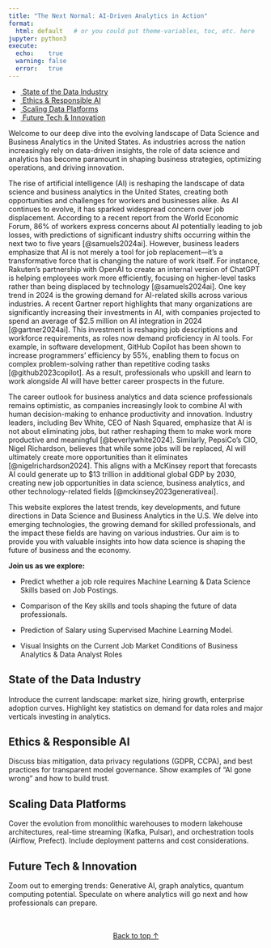 ```yaml
---
title: "The Next Normal: AI-Driven Analytics in Action"
format:
  html: default   # or you could put theme-variables, toc, etc. here
jupyter: python3
execute:
  echo:    true
  warning: false
  error:   true
---
```


<div class="hero">
  <div class="hero-overlay">
  </div>
</div>


<div class="floating-nav">
  <ul class="nav flex-column nav-pills">
    <li class="nav-item">
      <a class="nav-link" href="#state-of-the-data-industry">
        <i class="fa fa-chart-bar"></i>&nbsp;State of the Data Industry
      </a>
    </li>
    <li class="nav-item">
      <a class="nav-link" href="#ethics-and-responsible-ai">
        <i class="fa fa-balance-scale"></i>&nbsp;Ethics & Responsible AI
      </a>
    </li>
    <li class="nav-item">
      <a class="nav-link" href="#scaling-data-platforms">
        <i class="fa fa-database"></i>&nbsp;Scaling Data Platforms
      </a>
    </li>
    <li class="nav-item">
      <a class="nav-link" href="#future-tech-and-innovation">
        <i class="fa fa-rocket"></i>&nbsp;Future Tech & Innovation
      </a>
    </li>
  </ul>
</div>



Welcome to our deep dive into the evolving landscape of Data Science and Business Analytics in the United States. As industries across the nation increasingly rely on data-driven insights, the role of data science and analytics has become paramount in shaping business strategies, optimizing operations, and driving innovation.

The rise of artificial intelligence (AI) is reshaping the landscape of data science and business analytics in the United States, creating both opportunities and challenges for workers and businesses alike. As AI continues to evolve, it has sparked widespread concern over job displacement. According to a recent report from the World Economic Forum, 86% of workers express concerns about AI potentially leading to job losses, with predictions of significant industry shifts occurring within the next two to five years [@samuels2024ai]. However, business leaders emphasize that AI is not merely a tool for job replacement—it's a transformative force that is changing the nature of work itself. For instance, Rakuten’s partnership with OpenAI to create an internal version of ChatGPT is helping employees work more efficiently, focusing on higher-level tasks rather than being displaced by technology [@samuels2024ai].
<!--
![Data Science Image](figures/datasciencepic.webp){fig-align="center" width="80%"}
-->
One key trend in 2024 is the growing demand for AI-related skills across various industries. A recent Gartner report highlights that many organizations are significantly increasing their investments in AI, with companies projected to spend an average of $2.5 million on AI integration in 2024 [@gartner2024ai]. This investment is reshaping job descriptions and workforce requirements, as roles now demand proficiency in AI tools. For example, in software development, GitHub Copilot has been shown to increase programmers' efficiency by 55%, enabling them to focus on complex problem-solving rather than repetitive coding tasks [@github2023copilot]. As a result, professionals who upskill and learn to work alongside AI will have better career prospects in the future.
<!--
![Data Science Image](figures/dspic2.avif){fig-align="center" width="80%"}
-->

The career outlook for business analytics and data science professionals remains optimistic, as companies increasingly look to combine AI with human decision-making to enhance productivity and innovation. Industry leaders, including Bev White, CEO of Nash Squared, emphasize that AI is not about eliminating jobs, but rather reshaping them to make work more productive and meaningful [@beverlywhite2024]. Similarly, PepsiCo’s CIO, Nigel Richardson, believes that while some jobs will be replaced, AI will ultimately create more opportunities than it eliminates [@nigelrichardson2024]. This aligns with a McKinsey report that forecasts AI could generate up to $13 trillion in additional global GDP by 2030, creating new job opportunities in data science, business analytics, and other technology-related fields [@mckinsey2023generativeai].

This website explores the latest trends, key developments, and future directions in Data Science and Business Analytics in the U.S. We delve into emerging technologies, the growing demand for skilled professionals, and the impact these fields are having on various industries. Our aim is to provide you with valuable insights into how data science is shaping the future of business and the economy.



**Join us as we explore:**

- Predict whether a job role requires Machine Learning & Data Science Skills based on Job Postings.

- Comparison of the Key skills and tools shaping the future of data professionals.
  
- Prediction of Salary using Supervised Machine Learning Model.

-  Visual Insights on the Current Job Market Conditions of Business Analytics & Data Analyst Roles
  
## State of the Data Industry {#state-of-the-data-industry}

Introduce the current landscape: market size, hiring growth, enterprise adoption curves. Highlight key statistics on demand for data roles and major verticals investing in analytics.

## Ethics & Responsible AI {#ethics-and-responsible-ai}

Discuss bias mitigation, data privacy regulations (GDPR, CCPA), and best practices for transparent model governance. Show examples of “AI gone wrong” and how to build trust.

## Scaling Data Platforms {#scaling-data-platforms}

Cover the evolution from monolithic warehouses to modern lakehouse architectures, real-time streaming (Kafka, Pulsar), and orchestration tools (Airflow, Prefect). Include deployment patterns and cost considerations.

## Future Tech & Innovation {#future-tech-and-innovation}

Zoom out to emerging trends: Generative AI, graph analytics, quantum computing potential. Speculate on where analytics will go next and how professionals can prepare.



<p style="text-align:center; margin-top:3rem;">
  <a href="#top" class="back-to-top">Back to top ↑</a>
</p>  


<script>
(() => {
  const nav = document.querySelector('.floating-nav'),
        toggle = document.querySelector('.floating-nav h3 button'),
        links = Array.from(nav.querySelectorAll('a'));

  // Collapse/expand
  toggle.addEventListener('click', () => {
    nav.classList.toggle('collapsed');
  });

  // Scroll-spy to highlight active section
  const sections = links.map(a => document.getElementById(a.getAttribute('href').slice(1)));
  const observer = new IntersectionObserver(entries => {
    entries.forEach(e => {
      const id = e.target.id;
      const link = nav.querySelector(`a[href="#${id}"]`);
      link.classList.toggle('active', e.isIntersecting);
    });
  }, { rootMargin: '-50% 0px -50% 0px' });

  sections.forEach(sec => sec && observer.observe(sec));
})();
</script>